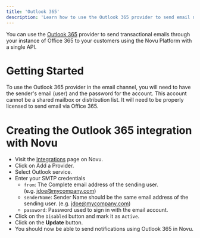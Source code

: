 ```yaml
---
title: 'Outlook 365'
description: 'Learn how to use the Outlook 365 provider to send email notifications using Novu'
---
```


You can use the [Outlook 365](https://office.com/) provider to send transactional emails through your instance of Office 365 to your customers using the Novu Platform with a single API.

# Getting Started

To use the Outlook 365 provider in the email channel, you will need to have the sender's email (user) and the password for the account. This account cannot be a shared mailbox or distribution list. It will need to be properly licensed to send email via Office 365.

# Creating the Outlook 365 integration with Novu

- Visit the [Integrations](https://web.novu.co/integrations) page on Novu.
- Click on Add a Provider.
- Select Outlook service.
- Enter your SMTP credentials
    - `from`: The Complete email address of the sending user. (e.g. [jdoe@mycompany.com](mailto:jdoe@mycompany.com))
    - `senderName`: Sender Name should be the same email address of the sending user. (e.g. [jdoe@mycompany.com](mailto:jdoe@mycompany.com))
    - `password`: Password used to sign in with the email account.
- Click on the `Disabled` button and mark it as `Active`.
- Click on the **Update** button.
- You should now be able to send notifications using Outlook 365 in Novu.